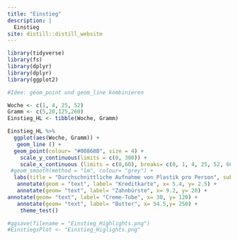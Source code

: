 ```yaml
---
title: "Einstieg"
description: |
  Einstieg
site: distill::distill_website
---
```


```r
library(tidyverse)
library(fs)
library(dplyr)
library(dplyr)
library(ggplot2)
```

```r
#Idee: geom_point und geom_line kombinieren 

Woche <- c(1, 4, 25, 52)
Gramm <- c(5,20,125,260)
Einstieg_HL <- tibble(Woche, Gramm)
```


```r
Einstieg_HL %>%
  ggplot(aes(Woche, Gramm)) +
   geom_line () +
  geom_point(colour= "#00868B", size = 4) +
    scale_y_continuous(limits = c(0, 300)) +
    scale_x_continuous (limits = c(0,60), breaks= c(0, 1, 4, 25, 52, 60)) +
 #geom_smooth(method = "lm", colour= "grey") +
  labs(title = "Durchschnittliche Aufnahme von Plastik pro Person", subtitle = "Mikroplastik (in Gramm) pro Woche entspricht ungefähr...") +
   annotate(geom = "text", label= "Kreditkarte", x= 5.4, y= 2.5) + 
   annotate(geom= "text", label= "Zahnbürste", x= 9.2, y= 20) +
annotate(geom= "text", label= "Creme-Tube", x= 30, y= 120) +
   annotate(geom= "text", label= "Butter", x= 54.5,y= 250) +
    theme_test()

#ggsave(filename = "Einstieg_Highlights.png")
#EinstiegsPlot <- "Einstieg_Higlights.png"

```



